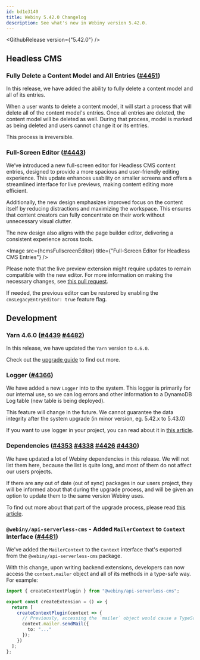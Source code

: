 ```yaml
---
id: bd1e3140
title: Webiny 5.42.0 Changelog
description: See what's new in Webiny version 5.42.0.
---
```




<GithubRelease version={"5.42.0"} />

## Headless CMS

### Fully Delete a Content Model and All Entries ([#4451](https://github.com/webiny/webiny-js/pull/4451))

In this release, we have added the ability to fully delete a content model and all of its entries.

When a user wants to delete a content model, it will start a process that will delete all of the content model's entries. Once all entries are deleted, the content model will be deleted as well. During that process, model is marked as being deleted and users cannot change it or its entries.

<Alert type="danger">
  This process is irreversible.
</Alert>

### Full-Screen Editor ([#4443](https://github.com/webiny/webiny-js/pull/4443))

We’ve introduced a new full-screen editor for Headless CMS content entries, designed to provide a more spacious and user-friendly editing experience. This update enhances usability on smaller screens and offers a streamlined interface for live previews, making content editing more efficient.

Additionally, the new design emphasizes improved focus on the content itself by reducing distractions and maximizing the workspace. This ensures that content creators can fully concentrate on their work without unnecessary visual clutter.

The new design also aligns with the page builder editor, delivering a consistent experience across tools.

<Image src={hcmsFullscreenEditor} title={"Full-Screen Editor for Headless CMS Entries"} />

Please note that the live preview extension might require updates to remain compatible with the new editor. For more information on making the necessary changes, see [this pull request](https://github.com/webiny/webiny-examples/pull/173).

If needed, the previous editor can be restored by enabling the `cmsLegacyEntryEditor: true` feature flag.

## Development

### Yarn 4.6.0 ([#4439](https://github.com/webiny/webiny-js/pull/4439) [#4482](https://github.com/webiny/webiny-js/pull/4482))

In this release, we have updated the `Yarn` version to `4.6.0`.

Check out the [upgrade guide](docs/release-notes/5.42.0/upgrade-guide) to find out more.

### Logger ([#4366](https://github.com/webiny/webiny-js/pull/4366))

We have added a new `Logger` into to the system. This logger is primarily for our internal use, so we can log errors and other information to a DynamoDB Log table (new table is being deployed).

<Alert type="warning">
  
  This feature will change in the future. We cannot guarantee the data integrity after the system upgrade (in minor version, eg. 5.42.x to 5.43.0)
  
</Alert>

If you want to use logger in your project, you can read about it in [this article](/docs/core-development-concepts/basics/logger).

### Dependencies ([#4353](https://github.com/webiny/webiny-js/pull/4353) [#4338](https://github.com/webiny/webiny-js/pull/4338) [#4426](https://github.com/webiny/webiny-js/pull/4426) [#4430](https://github.com/webiny/webiny-js/pull/4430))

We have updated a lot of Webiny dependencies in this release. We will not list them here, because the list is quite long, and most of them do not affect our users projects.

If there are any out of date (out of sync) packages in our users project, they will be informed about that during the upgrade process, and will be given an option to update them to the same version Webiny uses.

To find out more about that part of the upgrade process, please read [this article](/docs/core-development-concepts/basics/user-project-upgrade).

### `@webiny/api-serverless-cms` - Added `MailerContext` to `Context` Interface ([#4481](https://github.com/webiny/webiny-js/pull/4481))

We've added the `MailerContext` to the `Context` interface that's exported from the `@webiny/api-serverless-cms` package.

With this change, upon writing backend extensions, developers can now access the `context.mailer` object and all of its methods in a type-safe way. For example:

```ts
import { createContextPlugin } from "@webiny/api-serverless-cms";

export const createExtension = () => {
  return [
    createContextPlugin(context => {
      // Previously, accessing the `mailer` object would cause a TypeScript error.
      context.mailer.sendMail({
        to: "..."
      });
    })
  ];
};
```


